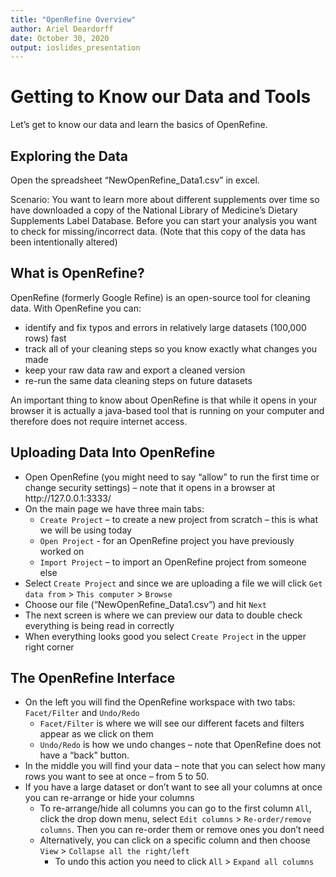 ```yaml
---
title: "OpenRefine Overview"
author: Ariel Deardorff
date: October 30, 2020
output: ioslides_presentation
---
```


# Getting to Know our Data and Tools

Let's get to know our data and learn the basics of OpenRefine. 

## Exploring the Data 

Open the spreadsheet “NewOpenRefine_Data1.csv” in excel. 

Scenario: You want to learn more about different supplements over time so have downloaded a copy of the National Library of Medicine’s Dietary Supplements Label Database. Before you can start your analysis you want to check for missing/incorrect data. (Note that this copy of the data has been intentionally altered)

## What is OpenRefine?

OpenRefine (formerly Google Refine) is an open-source tool for cleaning data. With OpenRefine you can:

- identify and fix typos and errors in relatively large datasets (100,000 rows) fast
- track all of your cleaning steps so you know exactly what changes you made
- keep your raw data raw and export a cleaned version
- re-run the same data cleaning steps on future datasets

An important thing to know about OpenRefine is that while it opens in your browser it is actually a java-based tool that is running on your computer and therefore does not require internet access.

## Uploading Data Into OpenRefine

- Open OpenRefine (you might need to say "allow" to run the first time or change security settings) – note that it opens in a browser at http://127.0.0.1:3333/
- On the main page we have three main tabs: 
    + `Create Project` – to create a new project from scratch – this is what we will be using today
    + `Open Project` - for an OpenRefine project you have previously worked on
    + `Import Project` – to import an OpenRefine project from someone else 
- Select `Create Project` and since we are uploading a file we will click `Get data from` > `This computer` > `Browse`
- Choose our file ("NewOpenRefine_Data1.csv") and hit `Next`
- The next screen is where we can preview our data to double check everything is being read in correctly 
- When everything looks good you select `Create Project` in the upper right corner 

## The OpenRefine Interface

- On the left you will find the OpenRefine workspace with two tabs: `Facet/Filter` and `Undo/Redo`
    + `Facet/Filter` is where we will see our different facets and filters appear as we click on them
    + `Undo/Redo` is how we undo changes – note that OpenRefine does not have a “back” button.
- In the middle you will find your data – note that you can select how many rows you want to see at once – from 5 to 50.
- If you have a large dataset or don’t want to see all your columns at once you can re-arrange or hide your columns
    + To re-arrange/hide all columns you can go to the first column `All`, click the drop down menu, select `Edit columns` > `Re-order/remove columns`. Then you can re-order them or remove ones you don’t need
    + Alternatively, you can click on a specific column and then choose `View` > `Collapse all the right/left`
      - To undo this action you need to click `All` > `Expand all columns`
